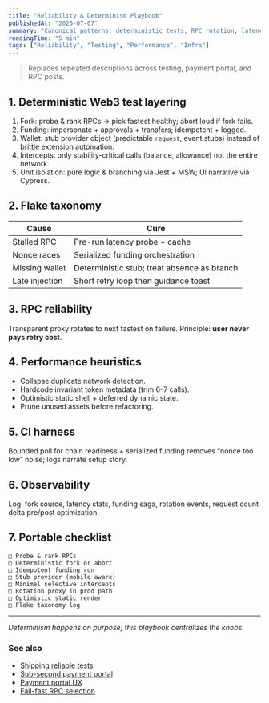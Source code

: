 ```yaml
---
title: "Reliability & Determinism Playbook"
publishedAt: "2025-07-07"
summary: "Canonical patterns: deterministic tests, RPC rotation, latency trimming, CI flake prevention."
readingTime: "5 min"
tags: ["Reliability", "Testing", "Performance", "Infra"]
---
```


> Replaces repeated descriptions across testing, payment portal, and RPC posts.

## 1. Deterministic Web3 test layering
1. Fork: probe & rank RPCs → pick fastest healthy; abort loud if fork fails.
2. Funding: impersonate + approvals + transfers; idempotent + logged.
3. Wallet: stub provider object (predictable `request`, event stubs) instead of brittle extension automation.
4. Intercepts: only stability-critical calls (balance, allowance) not the entire network.
5. Unit isolation: pure logic & branching via Jest + MSW; UI narrative via Cypress.

## 2. Flake taxonomy
| Cause | Cure |
|-------|------|
| Stalled RPC | Pre-run latency probe + cache |
| Nonce races | Serialized funding orchestration |
| Missing wallet | Deterministic stub; treat absence as branch |
| Late injection | Short retry loop then guidance toast |

## 3. RPC reliability
Transparent proxy rotates to next fastest on failure. Principle: **user never pays retry cost**.

## 4. Performance heuristics
- Collapse duplicate network detection.
- Hardcode invariant token metadata (trim 6–7 calls).
- Optimistic static shell + deferred dynamic state.
- Prune unused assets before refactoring.

## 5. CI harness
Bounded poll for chain readiness + serialized funding removes “nonce too low” noise; logs narrate setup story.

## 6. Observability
Log: fork source, latency stats, funding saga, rotation events, request count delta pre/post optimization.

## 7. Portable checklist
```
□ Probe & rank RPCs
□ Deterministic fork or abort
□ Idempotent funding run
□ Stub provider (mobile aware)
□ Minimal selective intercepts
□ Rotation proxy in prod path
□ Optimistic static render
□ Flake taxonomy log
```

---
*Determinism happens on purpose; this playbook centralizes the knobs.*

### See also
- [Shipping reliable tests](/writing/automated-testing-infra)
- [Sub-second payment portal](/writing/sub-second-payment-portal)
- [Payment portal UX](/writing/payment-portal-ux-on-mobile-and-desktop)
- [Fail-fast RPC selection](/writing/fail-fast-rpc-selection-for-real-apps)
